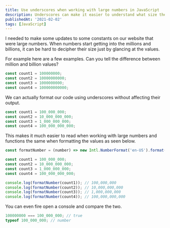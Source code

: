 ```yaml
---
title: Use underscores when working with large numbers in JavaScript
description: Underscores can make it easier to understand what size the value you are working with at a glance.
publishedAt: '2021-02-02'
tags: [JavaScript]
---
```


I needed to make some updates to some constants on our website that were large numbers. When numbers start getting into the millions and billions, it can be hard to decipher their size just by glancing at the values.

For example here are a few examples. Can you tell the difference between million and billion values?

```js
const count1 = 100000000;
const count2 = 10000000000;
const count3 = 1000000000;
const count4 = 100000000000;
```

We can actually format our code using underscores without affecting their output.

```js
const count1 = 100_000_000;
const count2 = 10_000_000_000;
const count3 = 1_000_000_000;
const count4 = 100_000_000_000;
```

This makes it much easier to read when working with large numbers and functions the same when formatting the values as seen below.

```js
const formatNumber = (number) => new Intl.NumberFormat('en-US').format(number);

const count1 = 100_000_000;
const count2 = 10_000_000_000;
const count3 = 1_000_000_000;
const count4 = 100_000_000_000;

console.log(formatNumber(count1)); // 100,000,000
console.log(formatNumber(count2)); // 10,000,000,000
console.log(formatNumber(count3)); // 1,000,000,000
console.log(formatNumber(count4)); // 100,000,000,000
```

You can even fire open a console and compare the two.

```js
100000000 === 100_000_000; // true
typeof 100_000_000; // number
```
